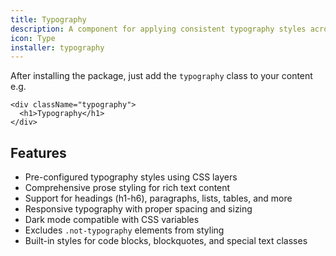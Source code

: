 ```yaml
---
title: Typography
description: A component for applying consistent typography styles across your application.
icon: Type
installer: typography
---
```


After installing the package, just add the `typography` class to your content e.g.

```tsx
<div className="typography">
  <h1>Typography</h1>
</div>
```

## Features

- Pre-configured typography styles using CSS layers
- Comprehensive prose styling for rich text content
- Support for headings (h1-h6), paragraphs, lists, tables, and more
- Responsive typography with proper spacing and sizing
- Dark mode compatible with CSS variables
- Excludes `.not-typography` elements from styling
- Built-in styles for code blocks, blockquotes, and special text classes

